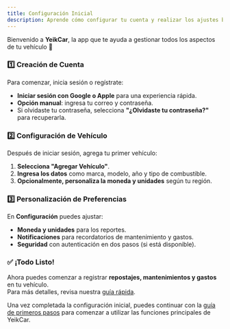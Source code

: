 ```yaml
---
title: Configuración Inicial
description: Aprende cómo configurar tu cuenta y realizar los ajustes básicos de YeikCar
---
```


Bienvenido a **YeikCar**, la app que te ayuda a gestionar todos los aspectos de tu vehículo 🚀  

### 1️⃣ Creación de Cuenta  

Para comenzar, inicia sesión o regístrate:  

- **Iniciar sesión con Google o Apple** para una experiencia rápida.  
- **Opción manual**: ingresa tu correo y contraseña.  
- Si olvidaste tu contraseña, selecciona **"¿Olvidaste tu contraseña?"** para recuperarla.  

### 2️⃣ Configuración de Vehículo  

Después de iniciar sesión, agrega tu primer vehículo:  

1. **Selecciona "Agregar Vehículo"**.  
2. **Ingresa los datos** como marca, modelo, año y tipo de combustible.  
3. **Opcionalmente, personaliza la moneda y unidades** según tu región.  

### 3️⃣ Personalización de Preferencias  

En **Configuración** puedes ajustar:  

- **Moneda y unidades** para los reportes.  
- **Notificaciones** para recordatorios de mantenimiento y gastos.  
- **Seguridad** con autenticación en dos pasos (si está disponible).  

### ✅ ¡Todo Listo!  

Ahora puedes comenzar a registrar **repostajes, mantenimientos y gastos** en tu vehículo.  
Para más detalles, revisa nuestra [guía rápida](./quickstart.mdx).   

Una vez completada la configuración inicial, puedes continuar con la [guía de primeros pasos](/es/first-steps) para comenzar a utilizar las funciones principales de YeikCar.
